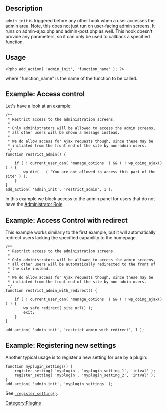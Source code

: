 {{Languages|
{{en|Plugin_API/Action_Reference/admin_init}}
{{it|API dei plugin/Riferimento azioni/admin_init}}
}}

==Description==

<tt>admin_init</tt> is triggered before any other hook when a user accesses the admin area. Note, this does not just run on user-facing admin screens. It runs on admin-ajax.php and admin-post.php as well. This hook doesn't provide any parameters, so it can only be used to callback a specified function.

==Usage==

<pre><?php add_action( 'admin_init', 'function_name' ); ?></pre>

where "function_name" is the name of the function to be called.

==Example: Access control==

Let's have a look at an example:

<pre>
/**
 * Restrict access to the administration screens.
 *
 * Only administrators will be allowed to access the admin screens,
 * all other users will be shown a message instead.
 *
 * We do allow access for Ajax requests though, since these may be
 * initiated from the front end of the site by non-admin users.
 */
function restrict_admin() {

	if ( ! current_user_can( 'manage_options' ) && ( ! wp_doing_ajax() ) ) {
		wp_die( __( 'You are not allowed to access this part of the site' ) );
	}
}
add_action( 'admin_init', 'restrict_admin', 1 );
</pre>

In this example we block access to the admin panel for users that do not have the [[Roles_and_Capabilities#Administrator|Administrator Role]].

==Example: Access Control with redirect==

This example works similarly to the first example, but it will automatically redirect users lacking the specified capability to the homepage.

<pre>
/**
 * Restrict access to the administration screens.
 *
 * Only administrators will be allowed to access the admin screens,
 * all other users will be automatically redirected to the front of
 * the site instead.
 *
 * We do allow access for Ajax requests though, since these may be
 * initiated from the front end of the site by non-admin users.
 */
function restrict_admin_with_redirect() {

	if ( ! current_user_can( 'manage_options' ) && ( ! wp_doing_ajax() ) ) {
		wp_safe_redirect( site_url() ); 
		exit;
	}
}

add_action( 'admin_init', 'restrict_admin_with_redirect', 1 );
</pre>

==Example: Registering new settings==

Another typical usage is to register a new setting for use by a plugin:

<pre>
function myplugin_settings() {
    register_setting( 'myplugin', 'myplugin_setting_1', 'intval' );
    register_setting( 'myplugin', 'myplugin_setting_2', 'intval' );
}
add_action( 'admin_init', 'myplugin_settings' );
</pre>

See <tt>[[Function_Reference/register_setting | register_setting()]]</tt>.

[[Category:Plugins]]